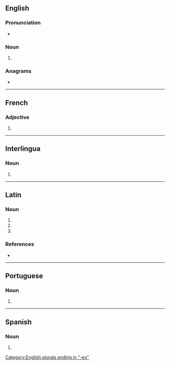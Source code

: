 ==English==

===Pronunciation===
* {{IPA|en|/ˈdʒɛn.tiːz/|/ˈdʒɛn.teɪz/}}

===Noun===
{{head|en|noun form}}

# {{plural of|en|gens}}

===Anagrams===
* {{anagrams|en|a=eegnst|Genest|genets|genset|tenges}}

[[Category:English plurals ending in "-es"]]

----

==French==

===Adjective===
{{head|fr|adjective form}}

# {{feminine plural of|fr|gent}}

----

==Interlingua==

===Noun===
{{head|ia|noun plural form}}

# {{plural of|ia|gente}}

----

==Latin==

===Noun===
{{la-noun-form|gentēs}}

# {{inflection of|la|gēns||nom|p}}
# {{inflection of|la|gēns||acc|p}}
# {{inflection of|la|gēns||voc|p}}

===References===
* {{R:du Cange}}

----

==Portuguese==

===Noun===
{{head|pt|noun form}}

# {{plural of|pt|gente}}

----

==Spanish==

===Noun===
{{head|es|noun form}}

# {{plural of|es|gente}}